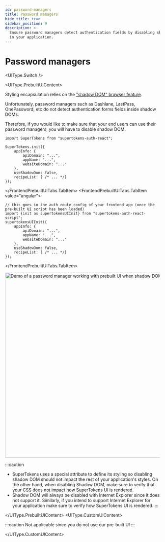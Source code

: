 ```yaml
---
id: password-managers
title: Password managers
hide_title: true
sidebar_position: 9
description: >-
  Ensure password managers detect authentication fields by disabling shadow DOM
  in your application.
---
```



# Password managers 

<UIType.Switch />

<UIType.PrebuiltUIContent>

Styling encapsulation relies on the ["shadow DOM" browser feature](https://developer.mozilla.org/en-US/docs/Web/Web_Components/Using_shadow_DOM). 

Unfortunately, password managers such as Dashlane, LastPass, OnePassword, etc do not detect authentication forms fields inside shadow DOMs.

Therefore, if you would like to make sure that your end users can use their password managers, you will have to disable shadow DOM. 

<FrontendPrebuiltUITabs>
<FrontendPrebuiltUITabs.TabItem value="reactjs">

```tsx
import SuperTokens from "supertokens-auth-react";

SuperTokens.init({
    appInfo: {
        apiDomain: "...",
        appName: "...",
        websiteDomain: "..."
    },
    useShadowDom: false,
    recipeList: [ /* ... */]
});
```

</FrontendPrebuiltUITabs.TabItem>
<FrontendPrebuiltUITabs.TabItem value="angular">

```tsx
// this goes in the auth route config of your frontend app (once the pre-built UI script has been loaded)
import {init as supertokensUIInit} from "supertokens-auth-react-script";
supertokensUIInit({
    appInfo: {
        apiDomain: "...",
        appName: "...",
        websiteDomain: "..."
    },
    useShadowDom: false,
    recipeList: [ /* ... */]
});
```

</FrontendPrebuiltUITabs.TabItem>
</FrontendPrebuiltUITabs>

<img alt="Demo of a password manager working with prebuilt UI when shadow DOM is disabled" width="600px" src="/img/emailpassword/password-manager.png" />


:::caution
- SuperTokens uses a special attribute to define its styling so disabling shadow DOM should not impact the rest of your application's styles. On the other hand, when disabling Shadow DOM, make sure to verify that your CSS does not impact how SuperTokens UI is rendered.
- Shadow DOM will always be disabled with Internet Explorer since it does not support it. Similarly, if you intend to support Internet Explorer for your application make sure to verify how SuperTokens UI is rendered.
:::

</UIType.PrebuiltUIContent>
<UIType.CustomUIContent>

:::caution
Not applicable since you do not use our pre-built UI
:::

</UIType.CustomUIContent>
